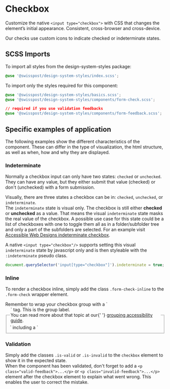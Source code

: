
<Meta title="Components/Checkbox" />

# Checkbox

<p className="lead">
  Customize the native <code>&lt;input type="checkbox"&gt;</code> with CSS that changes the
  element’s initial appearance. Consistent, cross-browser and cross-device.
</p>

Our checks use custom icons to indicate checked or indeterminate states.

<Canvas>
  <Story id="components-checkbox--default" />
</Canvas>
<div class="hide-col-default">
  <ArgsTable story="^" />
</div>

## SCSS Imports

To import all styles from the design-system-styles package:

```css dark
@use '@swisspost/design-system-styles/index.scss';
```

To import only the styles required for this component:

```css dark
@use '@swisspost/design-system-styles/basics.scss';
@use '@swisspost/design-system-styles/components/form-check.scss';

// required if you use validation feedbacks
@use '@swisspost/design-system-styles/components/form-feedback.scss';
```

## Specific examples of application

The following examples show the different characteristics of the component. These can differ in the type of visualization, the html structure, as well as when, how and why they are displayed.

### Indeterminate

Normally a checkbox input can only have two states: `checked` or `unchecked`. They can have any value, but they either submit that value (checked) or don't (unchecked) with a form submission.

Visually, there are three states a checkbox can be in: `checked`, `unchecked`, or `indeterminate`.<br/>
The `indeterminate` state is visual only. The checkbox is still either **checked** or **unchecked** as a value. That means the visual `indeterminate` state masks the real value of the checkbox. A possible use case for this state could be a list of checkboxes with one to toggle them all as in a folder/subfolder tree and only a part of the subfolders are selected. For an example visit [Accessible Web Designs indeterminate checkbox](http://www.barrierefreies-webdesign.de/knowhow/checkbox/indeterminate.html).

A native `<input type="checkbox"/>` supports setting this visual `indeterminate` state by javascript only and is then styleable with the `:indeterminate` pseudo class.

```javascript dark
document.querySelector('input[type="checkbox"]').indeterminate = true;
```

### Inline

To render a checkbox inline, simply add the class `.form-check-inline` to the `.form-check` wrapper element.

<div class="alert alert-info alert-md">
  Remember to wrap your checkbox group with a `<fieldset>` including a `<legend>` tag. This is the group label.
  <br />
  You can read more about that topic at our{' '}
  <a href="/?path=/docs/foundations-accessibility--page#grouping">grouping accessibility guide</a>.
</div>

<Canvas>
  <Story id="components-checkbox--inline" />
</Canvas>

### Validation

Simply add the classes `.is-valid` or `.is-invalid` to the `checkbox` element to show it in the expected state.<br/>
When the component has been validated, don't forget to add a `<p class="valid-feedback">...</p>` or `<p class="invalid-feedback">...</p>` element after the checkbox element to explain what went wrong. This enables the user to correct the mistake.

<Canvas>
  <Story id="components-checkbox--validation" />
</Canvas>
